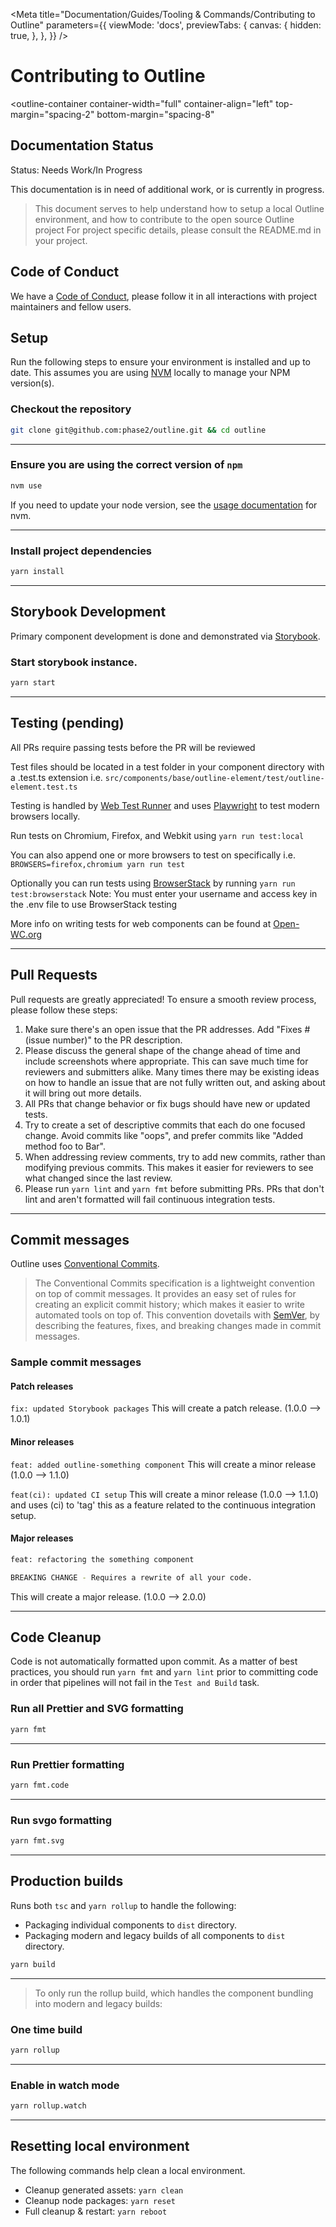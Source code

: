 
<Meta
  title="Documentation/Guides/Tooling & Commands/Contributing to Outline"
  parameters={{
    viewMode: 'docs',
    previewTabs: {
      canvas: {
        hidden: true,
      },
    },
  }}
/>

# Contributing to Outline

<outline-container
  container-width="full"
  container-align="left"
  top-margin="spacing-2"
  bottom-margin="spacing-8"
>
  ## Documentation Status
  <outline-alert statusType="warning" size="large">
    <span slot="header">Status: Needs Work/In Progress</span>
    <p>
      This documentation is in need of additional work, or is currently in progress.
    </p>
  </outline-alert>
</outline-container>

> This document serves to help understand how to setup a local Outline environment, and how to contribute to the open source Outline project For project specific details, please consult the README.md in your project.

## Code of Conduct

We have a [Code of Conduct](https://github.com/phase2/outline/blob/next/CODE_OF_CONDUCT.md), please follow it in all interactions with project maintainers and fellow users.

## Setup

Run the following steps to ensure your environment is installed and up to date. This assumes you are using [NVM](https://github.com/nvm-sh/nvm) locally to manage your NPM version(s).

### Checkout the repository

```bash
git clone git@github.com:phase2/outline.git && cd outline
```

---

### Ensure you are using the correct version of `npm`

```bash
nvm use
```

If you need to update your node version, see the [usage documentation](https://github.com/nvm-sh/nvm#usage) for nvm.

---

### Install project dependencies

```bash
yarn install
```

---

## Storybook Development

Primary component development is done and demonstrated via [Storybook](https://storybook.js.org/).

### Start storybook instance.

```bash
yarn start
```

---

## Testing (pending)

All PRs require passing tests before the PR will be reviewed

Test files should be located in a test folder in your component directory with a .test.ts extension i.e. `src/components/base/outline-element/test/outline-element.test.ts`

Testing is handled by [Web Test Runner](https://modern-web.dev/guides/test-runner/getting-started/) and uses [Playwright](https://playwright.dev/) to test modern browsers locally.

Run tests on Chromium, Firefox, and Webkit using
`yarn run test:local`

You can also append one or more browsers to test on specifically i.e.
`BROWSERS=firefox,chromium yarn run test`

Optionally you can run tests using [BrowserStack](https://www.browserstack.com/) by running
`yarn run test:browserstack`
Note: You must enter your username and access key in the .env file to use BrowserStack testing

More info on writing tests for web components can be found at [Open-WC.org](https://open-wc.org/docs/testing/helpers/)

---

## Pull Requests

Pull requests are greatly appreciated! To ensure a smooth review process, please follow these steps:

1. Make sure there's an open issue that the PR addresses. Add "Fixes #(issue number)" to the PR description.
2. Please discuss the general shape of the change ahead of time and include screenshots where appropriate. This can save much time for reviewers and submitters alike. Many times there may be existing ideas on how to handle an issue that are not fully written out, and asking about it will bring out more details.
3. All PRs that change behavior or fix bugs should have new or updated tests.
4. Try to create a set of descriptive commits that each do one focused change. Avoid commits like "oops", and prefer commits like "Added method foo to Bar".
5. When addressing review comments, try to add new commits, rather than modifying previous commits. This makes it easier for reviewers to see what changed since the last review.
6. Please run `yarn lint` and `yarn fmt` before submitting PRs. PRs that don't lint and aren't formatted will fail continuous integration tests.

---

## Commit messages

Outline uses [Conventional Commits](https://www.conventionalcommits.org/en/v1.0.0/).

> The Conventional Commits specification is a lightweight convention on top of commit messages. It provides an easy set of rules for creating an explicit commit history; which makes it easier to write automated tools on top of. This convention dovetails with [SemVer](https://semver.org/), by describing the features, fixes, and breaking changes made in commit messages.

### Sample commit messages

#### Patch releases

`fix: updated Storybook packages`
This will create a patch release. (1.0.0 --> 1.0.1)

#### Minor releases

`feat: added outline-something component`
This will create a minor release (1.0.0 --> 1.1.0)

`feat(ci): updated CI setup`
This will create a minor release (1.0.0 --> 1.1.0) and uses (ci) to 'tag' this as a feature related to the continuous integration setup.

#### Major releases

```bash
feat: refactoring the something component

BREAKING CHANGE - Requires a rewrite of all your code.
```

This will create a major release. (1.0.0 --> 2.0.0)

---

## Code Cleanup

Code is not automatically formatted upon commit. As a matter of best practices, you should run `yarn fmt` and `yarn lint` prior to committing code in order that pipelines will not fail in the `Test and Build` task.

### Run all Prettier and SVG formatting

```bash
yarn fmt
```

---

### Run Prettier formatting

```bash
yarn fmt.code
```

---

### Run svgo formatting

```bash
yarn fmt.svg
```

---

## Production builds

Runs both `tsc` and `yarn rollup` to handle the following:

- Packaging individual components to `dist` directory.
- Packaging modern and legacy builds of all components to `dist` directory.

```bash
yarn build
```

---

> To only run the rollup build, which handles the component bundling into modern and legacy builds:

### One time build

```bash
yarn rollup
```

---

### Enable in watch mode

```bash
yarn rollup.watch
```

---

## Resetting local environment

The following commands help clean a local environment.

- Cleanup generated assets: `yarn clean`
- Cleanup node packages: `yarn reset`
- Full cleanup & restart: `yarn reboot`
